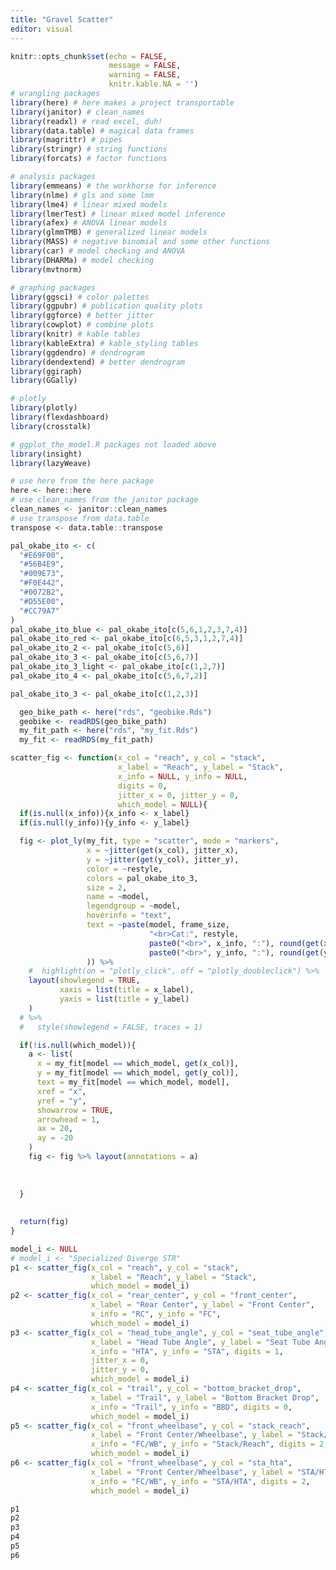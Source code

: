 ```yaml
---
title: "Gravel Scatter"
editor: visual
---
```


```r
knitr::opts_chunk$set(echo = FALSE,
                      message = FALSE,
                      warning = FALSE,
                      knitr.kable.NA = '')
# wrangling packages
library(here) # here makes a project transportable
library(janitor) # clean_names
library(readxl) # read excel, duh!
library(data.table) # magical data frames
library(magrittr) # pipes
library(stringr) # string functions
library(forcats) # factor functions

# analysis packages
library(emmeans) # the workhorse for inference
library(nlme) # gls and some lmm
library(lme4) # linear mixed models
library(lmerTest) # linear mixed model inference
library(afex) # ANOVA linear models
library(glmmTMB) # generalized linear models
library(MASS) # negative binomial and some other functions
library(car) # model checking and ANOVA
library(DHARMa) # model checking
library(mvtnorm)

# graphing packages
library(ggsci) # color palettes
library(ggpubr) # publication quality plots
library(ggforce) # better jitter
library(cowplot) # combine plots
library(knitr) # kable tables
library(kableExtra) # kable_styling tables
library(ggdendro) # dendrogram
library(dendextend) # better dendrogram
library(ggiraph)
library(GGally)

# plotly
library(plotly)
library(flexdashboard)
library(crosstalk)

# ggplot_the_model.R packages not loaded above
library(insight)
library(lazyWeave)

# use here from the here package
here <- here::here
# use clean_names from the janitor package
clean_names <- janitor::clean_names
# use transpose from data.table
transpose <- data.table::transpose

pal_okabe_ito <- c(
  "#E69F00",
  "#56B4E9",
  "#009E73",
  "#F0E442",
  "#0072B2",
  "#D55E00",
  "#CC79A7"
)
pal_okabe_ito_blue <- pal_okabe_ito[c(5,6,1,2,3,7,4)] 
pal_okabe_ito_red <- pal_okabe_ito[c(6,5,3,1,2,7,4)] 
pal_okabe_ito_2 <- pal_okabe_ito[c(5,6)]
pal_okabe_ito_3 <- pal_okabe_ito[c(5,6,7)]
pal_okabe_ito_3_light <- pal_okabe_ito[c(1,2,7)]
pal_okabe_ito_4 <- pal_okabe_ito[c(5,6,7,2)]

pal_okabe_ito_3 <- pal_okabe_ito[c(1,2,3)]

  geo_bike_path <- here("rds", "geobike.Rds")
  geobike <- readRDS(geo_bike_path)
  my_fit_path <- here("rds", "my_fit.Rds")
  my_fit <- readRDS(my_fit_path)

```

```r
scatter_fig <- function(x_col = "reach", y_col = "stack",
                        x_label = "Reach", y_label = "Stack",
                        x_info = NULL, y_info = NULL,
                        digits = 0,
                        jitter_x = 0, jitter_y = 0,
                        which_model = NULL){
  if(is.null(x_info)){x_info <- x_label}
  if(is.null(y_info)){y_info <- y_label}

  fig <- plot_ly(my_fit, type = "scatter", mode = "markers",
                 x = ~jitter(get(x_col), jitter_x),
                 y = ~jitter(get(y_col), jitter_y),
                 color = ~restyle,
                 colors = pal_okabe_ito_3,
                 size = 2,
                 name = ~model,
                 legendgroup = ~model,
                 hoverinfo = "text",
                 text = ~paste(model, frame_size,
                               "<br>Cat:", restyle,
                               paste0("<br>", x_info, ":"), round(get(x_col), digits),
                               paste0("<br>", y_info, ":"), round(get(y_col), digits)
                 )) %>% 
    #  highlight(on = "plotly_click", off = "plotly_doubleclick") %>%
    layout(showlegend = TRUE,
           xaxis = list(title = x_label),
           yaxis = list(title = y_label)
    )
  # %>%
  #   style(showlegend = FALSE, traces = 1)

  if(!is.null(which_model)){
    a <- list(
      x = my_fit[model == which_model, get(x_col)],
      y = my_fit[model == which_model, get(y_col)],
      text = my_fit[model == which_model, model],
      xref = "x",
      yref = "y",
      showarrow = TRUE,
      arrowhead = 1,
      ax = 20,
      ay = -20
    )
    fig <- fig %>% layout(annotations = a)
    
    
    
  }
  
  
  return(fig)
}

```


```r
model_i <- NULL
# model_i <- "Specialized Diverge STR"
p1 <- scatter_fig(x_col = "reach", y_col = "stack",
                  x_label = "Reach", y_label = "Stack",
                  which_model = model_i)
p2 <- scatter_fig(x_col = "rear_center", y_col = "front_center",
                  x_label = "Rear Center", y_label = "Front Center",
                  x_info = "RC", y_info = "FC",
                  which_model = model_i)
p3 <- scatter_fig(x_col = "head_tube_angle", y_col = "seat_tube_angle",
                  x_label = "Head Tube Angle", y_label = "Seat Tube Angle",
                  x_info = "HTA", y_info = "STA", digits = 1,
                  jitter_x = 0,
                  jitter_y = 0,
                  which_model = model_i)
p4 <- scatter_fig(x_col = "trail", y_col = "bottom_bracket_drop",
                  x_label = "Trail", y_label = "Bottom Bracket Drop",
                  x_info = "Trail", y_info = "BBD", digits = 0,
                  which_model = model_i)
p5 <- scatter_fig(x_col = "front_wheelbase", y_col = "stack_reach",
                  x_label = "Front Center/Wheelbase", y_label = "Stack/Reach",
                  x_info = "FC/WB", y_info = "Stack/Reach", digits = 2,
                  which_model = model_i)
p6 <- scatter_fig(x_col = "front_wheelbase", y_col = "sta_hta",
                  x_label = "Front Center/Wheelbase", y_label = "STA/HTA",
                  x_info = "FC/WB", y_info = "STA/HTA", digits = 2,
                  which_model = model_i)

p1
p2
p3
p4
p5
p6
```
